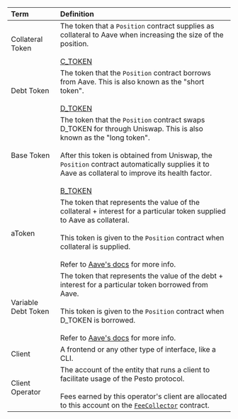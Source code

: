 | Term                | Definition                                                                                                                                                                                                                                                                                                                                    |
| :------------------ | :-------------------------------------------------------------------------------------------------------------------------------------------------------------------------------------------------------------------------------------------------------------------------------------------------------------------------------------------- |
| Collateral Token    | The token that a `Position` contract supplies as collateral to Aave when increasing the size of the position. <br/><br/> [C_TOKEN](technical-docs/contracts/position#c_token)                                                                                                                                                                 |
| Debt Token          | The token that the `Position` contract borrows from Aave. This is also known as the "short token". <br/><br/> [D_TOKEN](technical-docs/contracts/position#d_token)                                                                                                                                                                            |
| Base Token          | The token that the `Position` contract swaps D_TOKEN for through Uniswap. This is also known as the "long token". <br/><br/> After this token is obtained from Uniswap, the `Position` contract automatically supplies it to Aave as collateral to improve its health factor. <br/><br/> [B_TOKEN](technical-docs/contracts/position#b_token) |
| aToken              | The token that represents the value of the collateral + interest for a particular token supplied to Aave as collateral. <br/><br/> This token is given to the `Position` contract when collateral is supplied. <br/><br/> Refer to [Aave's docs](https://docs.aave.com/developers/tokens/atoken) for more info.                               |
| Variable Debt Token | The token that represents the value of the debt + interest for a particular token borrowed from Aave. <br/><br/> This token is given to the `Position` contract when D_TOKEN is borrowed. <br/><br/> Refer to [Aave's docs](https://docs.aave.com/developers/tokens/debttoken) for more info.                                                 |
| Client              | A frontend or any other type of interface, like a CLI.                                                                                                                                                                                                                                                                                        |
| Client Operator     | The account of the entity that runs a client to facilitate usage of the Pesto protocol. <br/><br/> Fees earned by this operator's client are allocated to this account on the [`FeeCollector`](/technical-docs/contracts/fee-collector.mdx) contract.                                                                                         |
